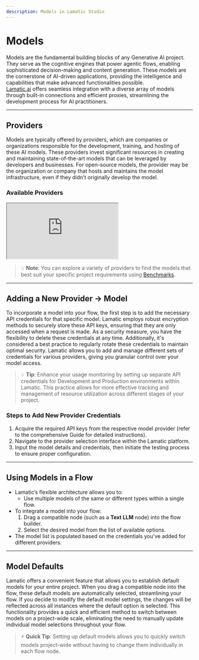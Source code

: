 ```yaml
---
description: Models in Lamatic Studio
---
```


# Models

Models are the fundamental building blocks of any Generative AI project. They serve as the cognitive engines that power agentic flows, enabling sophisticated decision-making and content generation. These models are the cornerstone of AI-driven applications, providing the intelligence and capabilities that make advanced functionalities possible. 
<br/>
[Lamatic.ai](http://Lamatic.ai) offers seamless integration with a diverse array of models through built-in connections and efficient proxies, streamlining the development process for AI practitioners.

---

## **Providers**

Models are typically offered by providers, which are companies or organizations responsible for the development, training, and hosting of these AI models. These providers invest significant resources in creating and maintaining state-of-the-art models that can be leveraged by developers and businesses. For open-source models, the provider may be the organization or company that hosts and maintains the model infrastructure, even if they didn't originally develop the model.
### Available Providers

<div className="relative w-full h-[1100px] overflow-hidden">
    <iframe
        className="absolute top-0 left-0 w-full h-full overflow-x-hidden"
        src="https://airtable.com/embed/app3p6bgbAipAiEOX/shrpj5NrkMJARowJU"
        allowFullScreen
    ></iframe>
</div>

> 💡 **Note**: You can explore a variety of providers to find the models that best suit your specific project requirements using [Benchmarks](/ ).

---

## **Adding a New Provider → Model**

To incorporate a model into your flow, the first step is to add the necessary API credentials for that specific model. Lamatic employs robust encryption methods to securely store these API keys, ensuring that they are only accessed when a request is made. As a security measure, you have the flexibility to delete these credentials at any time. Additionally, it's considered a best practice to regularly rotate these credentials to maintain optimal security. Lamatic allows you to add and manage different sets of credentials for various providers, giving you granular control over your model access.

> 💡 **Tip**: Enhance your usage monitoring by setting up separate API credentials for Development and Production environments within Lamatic. This practice allows for more effective tracking and management of resource utilization across different stages of your project.

### Steps to Add New Provider Credentials

1. Acquire the required API keys from the respective model provider (refer to the comprehensive Guide for detailed instructions).
2. Navigate to the provider selection interface within the Lamatic platform.
3. Input the model details and credentials, then initiate the testing process to ensure proper configuration.

---

## Using Models in a Flow

- Lamatic’s flexible architecture allows you to:
  - Use multiple models of the same or different types within a single flow.
- To integrate a model into your flow:
  1. Drag a compatible node (such as a **Text LLM** node) into the flow builder.
  2. Select the desired model from the list of available options.
- The model list is populated based on the credentials you've added for different providers.
---

## Model Defaults

Lamatic offers a convenient feature that allows you to establish default models for your entire project. When you drag a compatible node into the flow, these default models are automatically selected, streamlining your flow. If you decide to modify the default model settings, the changes will be reflected across all instances where the default option is selected. This functionality provides a quick and efficient method to switch between models on a project-wide scale, eliminating the need to manually update individual model selections throughout your flow.


> ⚡ **Quick Tip**: Setting up default models allows you to quickly switch models project-wide without having to change them individually in each flow node.